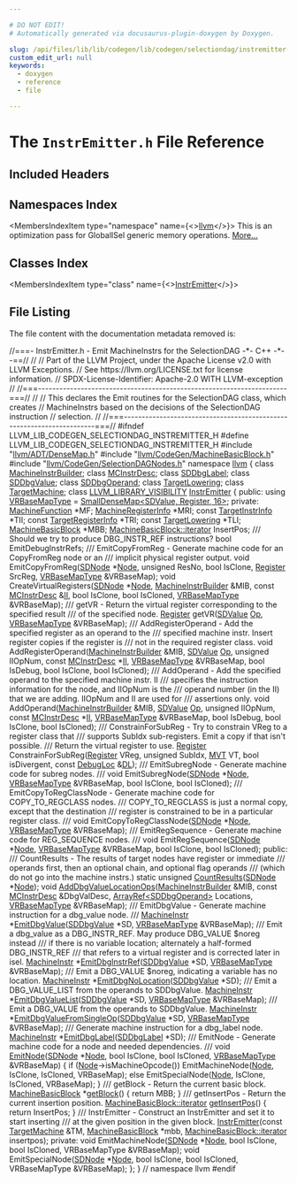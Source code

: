 ```yaml
---

# DO NOT EDIT!
# Automatically generated via docusaurus-plugin-doxygen by Doxygen.

slug: /api/files/lib/lib/codegen/lib/codegen/selectiondag/instremitter-h
custom_edit_url: null
keywords:
  - doxygen
  - reference
  - file

---
```





# The `InstrEmitter.h` File Reference

<DoxygenPage pluginConfig={pluginConfig}>



## Included Headers

<IncludesList>
<IncludesListItem
  filePath="llvm/ADT/DenseMap.h"
  permalink="/docs/api/files/include/include/llvm/include/llvm/adt/densemap-h"
  isLocal="true" />
<IncludesListItem
  filePath="llvm/CodeGen/MachineBasicBlock.h"
  permalink="/docs/api/files/include/include/llvm/include/llvm/codegen/machinebasicblock-h"
  isLocal="true" />
<IncludesListItem
  filePath="llvm/CodeGen/SelectionDAGNodes.h"
  permalink="/docs/api/files/include/include/llvm/include/llvm/codegen/selectiondagnodes-h"
  isLocal="true" />
</IncludesList>

## Namespaces Index

<MembersIndex>

<MembersIndexItem
  type="namespace"
  name={<><a href="/docs/api/namespaces/llvm">llvm</a></>}>
This is an optimization pass for GlobalISel generic memory operations. <a href="/docs/api/namespaces/llvm/#details">More...</a>
</MembersIndexItem>

</MembersIndex>

## Classes Index

<MembersIndex>

<MembersIndexItem
  type="class"
  name={<><a href="/docs/api/classes/llvm/instremitter">InstrEmitter</a></>}>
</MembersIndexItem>

</MembersIndex>


## File Listing

The file content with the documentation metadata removed is:

<ProgramListing>

<Link id="l00001" /><CodeLine lineNumber="1"><Highlight kind="comment">//===- InstrEmitter.h - Emit MachineInstrs for the SelectionDAG -&#42;- C++ -&#42;--==//</Highlight><Highlight kind="normal"></Highlight></CodeLine>
<Link id="l00002" /><CodeLine lineNumber="2"><Highlight kind="normal"></Highlight><Highlight kind="comment">//</Highlight><Highlight kind="normal"></Highlight></CodeLine>
<Link id="l00003" /><CodeLine lineNumber="3"><Highlight kind="normal"></Highlight><Highlight kind="comment">// Part of the LLVM Project, under the Apache License v2.0 with LLVM Exceptions.</Highlight><Highlight kind="normal"></Highlight></CodeLine>
<Link id="l00004" /><CodeLine lineNumber="4"><Highlight kind="normal"></Highlight><Highlight kind="comment">// See https://llvm.org/LICENSE.txt for license information.</Highlight><Highlight kind="normal"></Highlight></CodeLine>
<Link id="l00005" /><CodeLine lineNumber="5"><Highlight kind="normal"></Highlight><Highlight kind="comment">// SPDX-License-Identifier: Apache-2.0 WITH LLVM-exception</Highlight><Highlight kind="normal"></Highlight></CodeLine>
<Link id="l00006" /><CodeLine lineNumber="6"><Highlight kind="normal"></Highlight><Highlight kind="comment">//</Highlight><Highlight kind="normal"></Highlight></CodeLine>
<Link id="l00007" /><CodeLine lineNumber="7"><Highlight kind="normal"></Highlight><Highlight kind="comment">//===----------------------------------------------------------------------===//</Highlight><Highlight kind="normal"></Highlight></CodeLine>
<Link id="l00008" /><CodeLine lineNumber="8"><Highlight kind="normal"></Highlight><Highlight kind="comment">//</Highlight><Highlight kind="normal"></Highlight></CodeLine>
<Link id="l00009" /><CodeLine lineNumber="9"><Highlight kind="normal"></Highlight><Highlight kind="comment">// This declares the Emit routines for the SelectionDAG class, which creates</Highlight><Highlight kind="normal"></Highlight></CodeLine>
<Link id="l00010" /><CodeLine lineNumber="10"><Highlight kind="normal"></Highlight><Highlight kind="comment">// MachineInstrs based on the decisions of the SelectionDAG instruction</Highlight><Highlight kind="normal"></Highlight></CodeLine>
<Link id="l00011" /><CodeLine lineNumber="11"><Highlight kind="normal"></Highlight><Highlight kind="comment">// selection.</Highlight><Highlight kind="normal"></Highlight></CodeLine>
<Link id="l00012" /><CodeLine lineNumber="12"><Highlight kind="normal"></Highlight><Highlight kind="comment">//</Highlight><Highlight kind="normal"></Highlight></CodeLine>
<Link id="l00013" /><CodeLine lineNumber="13"><Highlight kind="normal"></Highlight><Highlight kind="comment">//===----------------------------------------------------------------------===//</Highlight><Highlight kind="normal"></Highlight></CodeLine>
<Link id="l00014" /><CodeLine lineNumber="14"><Highlight kind="normal"></Highlight></CodeLine>
<Link id="l00015" /><CodeLine lineNumber="15"><Highlight kind="normal"></Highlight><Highlight kind="preprocessor">#ifndef LLVM&#95;LIB&#95;CODEGEN&#95;SELECTIONDAG&#95;INSTREMITTER&#95;H</Highlight><Highlight kind="normal"></Highlight></CodeLine>
<Link id="l00016" /><CodeLine lineNumber="16"><Highlight kind="normal"></Highlight><Highlight kind="preprocessor">#define LLVM&#95;LIB&#95;CODEGEN&#95;SELECTIONDAG&#95;INSTREMITTER&#95;H</Highlight><Highlight kind="normal"></Highlight></CodeLine>
<Link id="l00017" /><CodeLine lineNumber="17"><Highlight kind="normal"></Highlight></CodeLine>
<Link id="l00018" /><CodeLine lineNumber="18"><Highlight kind="normal"></Highlight><Highlight kind="preprocessor">#include &quot;<a href="/docs/api/files/include/include/llvm/include/llvm/adt/densemap-h">llvm/ADT/DenseMap.h</a>&quot;</Highlight><Highlight kind="normal"></Highlight></CodeLine>
<Link id="l00019" /><CodeLine lineNumber="19"><Highlight kind="normal"></Highlight><Highlight kind="preprocessor">#include &quot;<a href="/docs/api/files/include/include/llvm/include/llvm/codegen/machinebasicblock-h">llvm/CodeGen/MachineBasicBlock.h</a>&quot;</Highlight><Highlight kind="normal"></Highlight></CodeLine>
<Link id="l00020" /><CodeLine lineNumber="20"><Highlight kind="normal"></Highlight><Highlight kind="preprocessor">#include &quot;<a href="/docs/api/files/include/include/llvm/include/llvm/codegen/selectiondagnodes-h">llvm/CodeGen/SelectionDAGNodes.h</a>&quot;</Highlight><Highlight kind="normal"></Highlight></CodeLine>
<Link id="l00021" /><CodeLine lineNumber="21"><Highlight kind="normal"></Highlight></CodeLine>
<Link id="l00022" /><CodeLine lineNumber="22"><Highlight kind="normal"></Highlight><Highlight kind="keyword">namespace </Highlight><Highlight kind="normal"><a href="/docs/api/namespaces/llvm">llvm</a> &#123;</Highlight></CodeLine>
<Link id="l00023" /><CodeLine lineNumber="23"><Highlight kind="normal"></Highlight></CodeLine>
<Link id="l00024" /><CodeLine lineNumber="24"><Highlight kind="normal"></Highlight><Highlight kind="keyword">class </Highlight><Highlight kind="normal"><a href="/docs/api/classes/llvm/machineinstrbuilder">MachineInstrBuilder</a>;</Highlight></CodeLine>
<Link id="l00025" /><CodeLine lineNumber="25"><Highlight kind="normal"></Highlight><Highlight kind="keyword">class </Highlight><Highlight kind="normal"><a href="/docs/api/classes/llvm/mcinstrdesc">MCInstrDesc</a>;</Highlight></CodeLine>
<Link id="l00026" /><CodeLine lineNumber="26"><Highlight kind="normal"></Highlight><Highlight kind="keyword">class </Highlight><Highlight kind="normal"><a href="/docs/api/classes/llvm/sddbglabel">SDDbgLabel</a>;</Highlight></CodeLine>
<Link id="l00027" /><CodeLine lineNumber="27"><Highlight kind="normal"></Highlight><Highlight kind="keyword">class </Highlight><Highlight kind="normal"><a href="/docs/api/classes/llvm/sddbgvalue">SDDbgValue</a>;</Highlight></CodeLine>
<Link id="l00028" /><CodeLine lineNumber="28"><Highlight kind="normal"></Highlight><Highlight kind="keyword">class </Highlight><Highlight kind="normal"><a href="/docs/api/classes/llvm/sddbgoperand">SDDbgOperand</a>;</Highlight></CodeLine>
<Link id="l00029" /><CodeLine lineNumber="29"><Highlight kind="normal"></Highlight><Highlight kind="keyword">class </Highlight><Highlight kind="normal"><a href="/docs/api/classes/llvm/targetlowering">TargetLowering</a>;</Highlight></CodeLine>
<Link id="l00030" /><CodeLine lineNumber="30"><Highlight kind="normal"></Highlight><Highlight kind="keyword">class </Highlight><Highlight kind="normal"><a href="/docs/api/classes/llvm/targetmachine">TargetMachine</a>;</Highlight></CodeLine>
<Link id="l00031" /><CodeLine lineNumber="31"><Highlight kind="normal"></Highlight></CodeLine>
<Link id="l00032" /><CodeLine lineNumber="32" lineLink="/docs/api/classes/llvm/instremitter"><Highlight kind="normal"></Highlight><Highlight kind="keyword">class </Highlight><Highlight kind="normal"><a href="/docs/api/files/include/include/llvm/include/llvm/support/compiler-h/#a662e21bcce5c9c71b6cc511fa04f900f">LLVM&#95;LIBRARY&#95;VISIBILITY</a> <a href="/docs/api/classes/llvm/instremitter/#add888de4c361e3791a2aba0cb578aa53">InstrEmitter</a> &#123;</Highlight></CodeLine>
<Link id="l00033" /><CodeLine lineNumber="33"><Highlight kind="normal"></Highlight><Highlight kind="keyword">public</Highlight><Highlight kind="normal">:</Highlight></CodeLine>
<Link id="l00034" /><CodeLine lineNumber="34" lineLink="/docs/api/classes/llvm/instremitter/#a1c0d5a36d3c86bc8252351ddea11efc2"><Highlight kind="normal">  </Highlight><Highlight kind="keyword">using </Highlight><Highlight kind="normal"><a href="/docs/api/classes/llvm/instremitter/#a1c0d5a36d3c86bc8252351ddea11efc2">VRBaseMapType</a> = <a href="/docs/api/classes/llvm/smalldensemap">SmallDenseMap&lt;SDValue, Register, 16&gt;</a>;</Highlight></CodeLine>
<Link id="l00035" /><CodeLine lineNumber="35"><Highlight kind="normal"></Highlight></CodeLine>
<Link id="l00036" /><CodeLine lineNumber="36"><Highlight kind="normal"></Highlight><Highlight kind="keyword">private</Highlight><Highlight kind="normal">:</Highlight></CodeLine>
<Link id="l00037" /><CodeLine lineNumber="37"><Highlight kind="normal">  <a href="/docs/api/classes/llvm/machinefunction">MachineFunction</a> &#42;MF;</Highlight></CodeLine>
<Link id="l00038" /><CodeLine lineNumber="38"><Highlight kind="normal">  <a href="/docs/api/classes/llvm/machineregisterinfo">MachineRegisterInfo</a> &#42;MRI;</Highlight></CodeLine>
<Link id="l00039" /><CodeLine lineNumber="39"><Highlight kind="normal">  </Highlight><Highlight kind="keyword">const</Highlight><Highlight kind="normal"> <a href="/docs/api/classes/llvm/targetinstrinfo">TargetInstrInfo</a> &#42;TII;</Highlight></CodeLine>
<Link id="l00040" /><CodeLine lineNumber="40"><Highlight kind="normal">  </Highlight><Highlight kind="keyword">const</Highlight><Highlight kind="normal"> <a href="/docs/api/classes/llvm/targetregisterinfo">TargetRegisterInfo</a> &#42;TRI;</Highlight></CodeLine>
<Link id="l00041" /><CodeLine lineNumber="41"><Highlight kind="normal">  </Highlight><Highlight kind="keyword">const</Highlight><Highlight kind="normal"> <a href="/docs/api/classes/llvm/targetlowering">TargetLowering</a> &#42;TLI;</Highlight></CodeLine>
<Link id="l00042" /><CodeLine lineNumber="42"><Highlight kind="normal"></Highlight></CodeLine>
<Link id="l00043" /><CodeLine lineNumber="43"><Highlight kind="normal">  <a href="/docs/api/classes/llvm/machinebasicblock">MachineBasicBlock</a> &#42;MBB;</Highlight></CodeLine>
<Link id="l00044" /><CodeLine lineNumber="44"><Highlight kind="normal">  <a href="/docs/api/classes/llvm/machinebasicblock/#ae34c996b58df9b9ce6695a0c8b70c533">MachineBasicBlock::iterator</a> InsertPos;</Highlight></CodeLine>
<Link id="l00045" /><CodeLine lineNumber="45"><Highlight kind="normal"></Highlight><Highlight kind="comment"></Highlight></CodeLine>
<Link id="l00046" /><CodeLine lineNumber="46"><Highlight kind="comment">  /// Should we try to produce DBG&#95;INSTR&#95;REF instructions?</Highlight><Highlight kind="normal"></Highlight></CodeLine>
<Link id="l00047" /><CodeLine lineNumber="47"><Highlight kind="normal">  </Highlight><Highlight kind="keywordtype">bool</Highlight><Highlight kind="normal"> EmitDebugInstrRefs;</Highlight></CodeLine>
<Link id="l00048" /><CodeLine lineNumber="48"><Highlight kind="normal"></Highlight><Highlight kind="comment"></Highlight></CodeLine>
<Link id="l00049" /><CodeLine lineNumber="49"><Highlight kind="comment">  /// EmitCopyFromReg - Generate machine code for an CopyFromReg node or an</Highlight></CodeLine>
<Link id="l00050" /><CodeLine lineNumber="50"><Highlight kind="comment">  /// implicit physical register output.</Highlight><Highlight kind="normal"></Highlight></CodeLine>
<Link id="l00051" /><CodeLine lineNumber="51"><Highlight kind="normal">  </Highlight><Highlight kind="keywordtype">void</Highlight><Highlight kind="normal"> EmitCopyFromReg(<a href="/docs/api/classes/llvm/sdnode">SDNode</a> &#42;<a href="/docs/api/classes/node">Node</a>, </Highlight><Highlight kind="keywordtype">unsigned</Highlight><Highlight kind="normal"> ResNo, </Highlight><Highlight kind="keywordtype">bool</Highlight><Highlight kind="normal"> IsClone,</Highlight></CodeLine>
<Link id="l00052" /><CodeLine lineNumber="52"><Highlight kind="normal">                       <a href="/docs/api/classes/llvm/register">Register</a> SrcReg, <a href="/docs/api/classes/llvm/instremitter/#a1c0d5a36d3c86bc8252351ddea11efc2">VRBaseMapType</a> &amp;VRBaseMap);</Highlight></CodeLine>
<Link id="l00053" /><CodeLine lineNumber="53"><Highlight kind="normal"></Highlight></CodeLine>
<Link id="l00054" /><CodeLine lineNumber="54"><Highlight kind="normal">  </Highlight><Highlight kind="keywordtype">void</Highlight><Highlight kind="normal"> CreateVirtualRegisters(<a href="/docs/api/classes/llvm/sdnode">SDNode</a> &#42;<a href="/docs/api/classes/node">Node</a>,</Highlight></CodeLine>
<Link id="l00055" /><CodeLine lineNumber="55"><Highlight kind="normal">                              <a href="/docs/api/classes/llvm/machineinstrbuilder">MachineInstrBuilder</a> &amp;MIB,</Highlight></CodeLine>
<Link id="l00056" /><CodeLine lineNumber="56"><Highlight kind="normal">                              </Highlight><Highlight kind="keyword">const</Highlight><Highlight kind="normal"> <a href="/docs/api/classes/llvm/mcinstrdesc">MCInstrDesc</a> &amp;<a href="/docs/api/files/lib/lib/target/lib/target/nvptx/nvvmintrrange-cpp/#ac5804672fc0850438d63caec770647f8">II</a>,</Highlight></CodeLine>
<Link id="l00057" /><CodeLine lineNumber="57"><Highlight kind="normal">                              </Highlight><Highlight kind="keywordtype">bool</Highlight><Highlight kind="normal"> IsClone, </Highlight><Highlight kind="keywordtype">bool</Highlight><Highlight kind="normal"> IsCloned,</Highlight></CodeLine>
<Link id="l00058" /><CodeLine lineNumber="58"><Highlight kind="normal">                              <a href="/docs/api/classes/llvm/instremitter/#a1c0d5a36d3c86bc8252351ddea11efc2">VRBaseMapType</a> &amp;VRBaseMap);</Highlight></CodeLine>
<Link id="l00059" /><CodeLine lineNumber="59"><Highlight kind="normal"></Highlight><Highlight kind="comment"></Highlight></CodeLine>
<Link id="l00060" /><CodeLine lineNumber="60"><Highlight kind="comment">  /// getVR - Return the virtual register corresponding to the specified result</Highlight></CodeLine>
<Link id="l00061" /><CodeLine lineNumber="61"><Highlight kind="comment">  /// of the specified node.</Highlight><Highlight kind="normal"></Highlight></CodeLine>
<Link id="l00062" /><CodeLine lineNumber="62"><Highlight kind="normal">  <a href="/docs/api/classes/llvm/register">Register</a> getVR(<a href="/docs/api/classes/llvm/sdvalue">SDValue</a> <a href="/docs/api/namespaces/llvm/#ab471937b9a227e70c7fe8bd9604014d6">Op</a>, <a href="/docs/api/classes/llvm/instremitter/#a1c0d5a36d3c86bc8252351ddea11efc2">VRBaseMapType</a> &amp;VRBaseMap);</Highlight></CodeLine>
<Link id="l00063" /><CodeLine lineNumber="63"><Highlight kind="normal"></Highlight><Highlight kind="comment"></Highlight></CodeLine>
<Link id="l00064" /><CodeLine lineNumber="64"><Highlight kind="comment">  /// AddRegisterOperand - Add the specified register as an operand to the</Highlight></CodeLine>
<Link id="l00065" /><CodeLine lineNumber="65"><Highlight kind="comment">  /// specified machine instr. Insert register copies if the register is</Highlight></CodeLine>
<Link id="l00066" /><CodeLine lineNumber="66"><Highlight kind="comment">  /// not in the required register class.</Highlight><Highlight kind="normal"></Highlight></CodeLine>
<Link id="l00067" /><CodeLine lineNumber="67"><Highlight kind="normal">  </Highlight><Highlight kind="keywordtype">void</Highlight><Highlight kind="normal"> AddRegisterOperand(<a href="/docs/api/classes/llvm/machineinstrbuilder">MachineInstrBuilder</a> &amp;MIB,</Highlight></CodeLine>
<Link id="l00068" /><CodeLine lineNumber="68"><Highlight kind="normal">                          <a href="/docs/api/classes/llvm/sdvalue">SDValue</a> <a href="/docs/api/namespaces/llvm/#ab471937b9a227e70c7fe8bd9604014d6">Op</a>,</Highlight></CodeLine>
<Link id="l00069" /><CodeLine lineNumber="69"><Highlight kind="normal">                          </Highlight><Highlight kind="keywordtype">unsigned</Highlight><Highlight kind="normal"> IIOpNum,</Highlight></CodeLine>
<Link id="l00070" /><CodeLine lineNumber="70"><Highlight kind="normal">                          </Highlight><Highlight kind="keyword">const</Highlight><Highlight kind="normal"> <a href="/docs/api/classes/llvm/mcinstrdesc">MCInstrDesc</a> &#42;<a href="/docs/api/files/lib/lib/target/lib/target/nvptx/nvvmintrrange-cpp/#ac5804672fc0850438d63caec770647f8">II</a>,</Highlight></CodeLine>
<Link id="l00071" /><CodeLine lineNumber="71"><Highlight kind="normal">                          <a href="/docs/api/classes/llvm/instremitter/#a1c0d5a36d3c86bc8252351ddea11efc2">VRBaseMapType</a> &amp;VRBaseMap,</Highlight></CodeLine>
<Link id="l00072" /><CodeLine lineNumber="72"><Highlight kind="normal">                          </Highlight><Highlight kind="keywordtype">bool</Highlight><Highlight kind="normal"> IsDebug, </Highlight><Highlight kind="keywordtype">bool</Highlight><Highlight kind="normal"> IsClone, </Highlight><Highlight kind="keywordtype">bool</Highlight><Highlight kind="normal"> IsCloned);</Highlight></CodeLine>
<Link id="l00073" /><CodeLine lineNumber="73"><Highlight kind="normal"></Highlight><Highlight kind="comment"></Highlight></CodeLine>
<Link id="l00074" /><CodeLine lineNumber="74"><Highlight kind="comment">  /// AddOperand - Add the specified operand to the specified machine instr.  II</Highlight></CodeLine>
<Link id="l00075" /><CodeLine lineNumber="75"><Highlight kind="comment">  /// specifies the instruction information for the node, and IIOpNum is the</Highlight></CodeLine>
<Link id="l00076" /><CodeLine lineNumber="76"><Highlight kind="comment">  /// operand number (in the II) that we are adding. IIOpNum and II are used for</Highlight></CodeLine>
<Link id="l00077" /><CodeLine lineNumber="77"><Highlight kind="comment">  /// assertions only.</Highlight><Highlight kind="normal"></Highlight></CodeLine>
<Link id="l00078" /><CodeLine lineNumber="78"><Highlight kind="normal">  </Highlight><Highlight kind="keywordtype">void</Highlight><Highlight kind="normal"> AddOperand(<a href="/docs/api/classes/llvm/machineinstrbuilder">MachineInstrBuilder</a> &amp;MIB,</Highlight></CodeLine>
<Link id="l00079" /><CodeLine lineNumber="79"><Highlight kind="normal">                  <a href="/docs/api/classes/llvm/sdvalue">SDValue</a> <a href="/docs/api/namespaces/llvm/#ab471937b9a227e70c7fe8bd9604014d6">Op</a>,</Highlight></CodeLine>
<Link id="l00080" /><CodeLine lineNumber="80"><Highlight kind="normal">                  </Highlight><Highlight kind="keywordtype">unsigned</Highlight><Highlight kind="normal"> IIOpNum,</Highlight></CodeLine>
<Link id="l00081" /><CodeLine lineNumber="81"><Highlight kind="normal">                  </Highlight><Highlight kind="keyword">const</Highlight><Highlight kind="normal"> <a href="/docs/api/classes/llvm/mcinstrdesc">MCInstrDesc</a> &#42;<a href="/docs/api/files/lib/lib/target/lib/target/nvptx/nvvmintrrange-cpp/#ac5804672fc0850438d63caec770647f8">II</a>,</Highlight></CodeLine>
<Link id="l00082" /><CodeLine lineNumber="82"><Highlight kind="normal">                  <a href="/docs/api/classes/llvm/instremitter/#a1c0d5a36d3c86bc8252351ddea11efc2">VRBaseMapType</a> &amp;VRBaseMap,</Highlight></CodeLine>
<Link id="l00083" /><CodeLine lineNumber="83"><Highlight kind="normal">                  </Highlight><Highlight kind="keywordtype">bool</Highlight><Highlight kind="normal"> IsDebug, </Highlight><Highlight kind="keywordtype">bool</Highlight><Highlight kind="normal"> IsClone, </Highlight><Highlight kind="keywordtype">bool</Highlight><Highlight kind="normal"> IsCloned);</Highlight></CodeLine>
<Link id="l00084" /><CodeLine lineNumber="84"><Highlight kind="normal"></Highlight><Highlight kind="comment"></Highlight></CodeLine>
<Link id="l00085" /><CodeLine lineNumber="85"><Highlight kind="comment">  /// ConstrainForSubReg - Try to constrain VReg to a register class that</Highlight></CodeLine>
<Link id="l00086" /><CodeLine lineNumber="86"><Highlight kind="comment">  /// supports SubIdx sub-registers.  Emit a copy if that isn&#39;t possible.</Highlight></CodeLine>
<Link id="l00087" /><CodeLine lineNumber="87"><Highlight kind="comment">  /// Return the virtual register to use.</Highlight><Highlight kind="normal"></Highlight></CodeLine>
<Link id="l00088" /><CodeLine lineNumber="88"><Highlight kind="normal">  <a href="/docs/api/classes/llvm/register">Register</a> ConstrainForSubReg(<a href="/docs/api/classes/llvm/register">Register</a> VReg, </Highlight><Highlight kind="keywordtype">unsigned</Highlight><Highlight kind="normal"> SubIdx, <a href="/docs/api/classes/llvm/mvt">MVT</a> VT,</Highlight></CodeLine>
<Link id="l00089" /><CodeLine lineNumber="89"><Highlight kind="normal">                              </Highlight><Highlight kind="keywordtype">bool</Highlight><Highlight kind="normal"> isDivergent, </Highlight><Highlight kind="keyword">const</Highlight><Highlight kind="normal"> <a href="/docs/api/classes/llvm/debugloc">DebugLoc</a> &amp;<a href="/docs/api/files/lib/lib/target/lib/target/arm/armslshardening-cpp/#ad467c4ab9119043f9b7750ab986be61a">DL</a>);</Highlight></CodeLine>
<Link id="l00090" /><CodeLine lineNumber="90"><Highlight kind="normal"></Highlight><Highlight kind="comment"></Highlight></CodeLine>
<Link id="l00091" /><CodeLine lineNumber="91"><Highlight kind="comment">  /// EmitSubregNode - Generate machine code for subreg nodes.</Highlight></CodeLine>
<Link id="l00092" /><CodeLine lineNumber="92"><Highlight kind="comment">  ///</Highlight><Highlight kind="normal"></Highlight></CodeLine>
<Link id="l00093" /><CodeLine lineNumber="93"><Highlight kind="normal">  </Highlight><Highlight kind="keywordtype">void</Highlight><Highlight kind="normal"> EmitSubregNode(<a href="/docs/api/classes/llvm/sdnode">SDNode</a> &#42;<a href="/docs/api/classes/node">Node</a>, <a href="/docs/api/classes/llvm/instremitter/#a1c0d5a36d3c86bc8252351ddea11efc2">VRBaseMapType</a> &amp;VRBaseMap, </Highlight><Highlight kind="keywordtype">bool</Highlight><Highlight kind="normal"> IsClone,</Highlight></CodeLine>
<Link id="l00094" /><CodeLine lineNumber="94"><Highlight kind="normal">                      </Highlight><Highlight kind="keywordtype">bool</Highlight><Highlight kind="normal"> IsCloned);</Highlight></CodeLine>
<Link id="l00095" /><CodeLine lineNumber="95"><Highlight kind="normal"></Highlight><Highlight kind="comment"></Highlight></CodeLine>
<Link id="l00096" /><CodeLine lineNumber="96"><Highlight kind="comment">  /// EmitCopyToRegClassNode - Generate machine code for COPY&#95;TO&#95;REGCLASS nodes.</Highlight></CodeLine>
<Link id="l00097" /><CodeLine lineNumber="97"><Highlight kind="comment">  /// COPY&#95;TO&#95;REGCLASS is just a normal copy, except that the destination</Highlight></CodeLine>
<Link id="l00098" /><CodeLine lineNumber="98"><Highlight kind="comment">  /// register is constrained to be in a particular register class.</Highlight></CodeLine>
<Link id="l00099" /><CodeLine lineNumber="99"><Highlight kind="comment">  ///</Highlight><Highlight kind="normal"></Highlight></CodeLine>
<Link id="l00100" /><CodeLine lineNumber="100"><Highlight kind="normal">  </Highlight><Highlight kind="keywordtype">void</Highlight><Highlight kind="normal"> EmitCopyToRegClassNode(<a href="/docs/api/classes/llvm/sdnode">SDNode</a> &#42;<a href="/docs/api/classes/node">Node</a>, <a href="/docs/api/classes/llvm/instremitter/#a1c0d5a36d3c86bc8252351ddea11efc2">VRBaseMapType</a> &amp;VRBaseMap);</Highlight></CodeLine>
<Link id="l00101" /><CodeLine lineNumber="101"><Highlight kind="normal"></Highlight><Highlight kind="comment"></Highlight></CodeLine>
<Link id="l00102" /><CodeLine lineNumber="102"><Highlight kind="comment">  /// EmitRegSequence - Generate machine code for REG&#95;SEQUENCE nodes.</Highlight></CodeLine>
<Link id="l00103" /><CodeLine lineNumber="103"><Highlight kind="comment">  ///</Highlight><Highlight kind="normal"></Highlight></CodeLine>
<Link id="l00104" /><CodeLine lineNumber="104"><Highlight kind="normal">  </Highlight><Highlight kind="keywordtype">void</Highlight><Highlight kind="normal"> EmitRegSequence(<a href="/docs/api/classes/llvm/sdnode">SDNode</a> &#42;<a href="/docs/api/classes/node">Node</a>, <a href="/docs/api/classes/llvm/instremitter/#a1c0d5a36d3c86bc8252351ddea11efc2">VRBaseMapType</a> &amp;VRBaseMap, </Highlight><Highlight kind="keywordtype">bool</Highlight><Highlight kind="normal"> IsClone,</Highlight></CodeLine>
<Link id="l00105" /><CodeLine lineNumber="105"><Highlight kind="normal">                       </Highlight><Highlight kind="keywordtype">bool</Highlight><Highlight kind="normal"> IsCloned);</Highlight></CodeLine>
<Link id="l00106" /><CodeLine lineNumber="106"><Highlight kind="normal"></Highlight></CodeLine>
<Link id="l00107" /><CodeLine lineNumber="107"><Highlight kind="normal"></Highlight><Highlight kind="keyword">public</Highlight><Highlight kind="normal">:</Highlight><Highlight kind="comment"></Highlight></CodeLine>
<Link id="l00108" /><CodeLine lineNumber="108"><Highlight kind="comment">  /// CountResults - The results of target nodes have register or immediate</Highlight></CodeLine>
<Link id="l00109" /><CodeLine lineNumber="109"><Highlight kind="comment">  /// operands first, then an optional chain, and optional flag operands</Highlight></CodeLine>
<Link id="l00110" /><CodeLine lineNumber="110"><Highlight kind="comment">  /// (which do not go into the machine instrs.)</Highlight><Highlight kind="normal"></Highlight></CodeLine>
<Link id="l00111" /><CodeLine lineNumber="111"><Highlight kind="normal">  </Highlight><Highlight kind="keyword">static</Highlight><Highlight kind="normal"> </Highlight><Highlight kind="keywordtype">unsigned</Highlight><Highlight kind="normal"> <a href="/docs/api/classes/llvm/instremitter/#a6a91d391f3b91e549c1514468966f4e6">CountResults</a>(<a href="/docs/api/classes/llvm/sdnode">SDNode</a> &#42;<a href="/docs/api/classes/node">Node</a>);</Highlight></CodeLine>
<Link id="l00112" /><CodeLine lineNumber="112"><Highlight kind="normal"></Highlight></CodeLine>
<Link id="l00113" /><CodeLine lineNumber="113"><Highlight kind="normal">  </Highlight><Highlight kind="keywordtype">void</Highlight><Highlight kind="normal"> <a href="/docs/api/classes/llvm/instremitter/#ade27a165903cbaaf156adfd59a7c684b">AddDbgValueLocationOps</a>(<a href="/docs/api/classes/llvm/machineinstrbuilder">MachineInstrBuilder</a> &amp;MIB,</Highlight></CodeLine>
<Link id="l00114" /><CodeLine lineNumber="114"><Highlight kind="normal">                              </Highlight><Highlight kind="keyword">const</Highlight><Highlight kind="normal"> <a href="/docs/api/classes/llvm/mcinstrdesc">MCInstrDesc</a> &amp;DbgValDesc,</Highlight></CodeLine>
<Link id="l00115" /><CodeLine lineNumber="115"><Highlight kind="normal">                              <a href="/docs/api/classes/llvm/arrayref">ArrayRef&lt;SDDbgOperand&gt;</a> Locations,</Highlight></CodeLine>
<Link id="l00116" /><CodeLine lineNumber="116"><Highlight kind="normal">                              <a href="/docs/api/classes/llvm/instremitter/#a1c0d5a36d3c86bc8252351ddea11efc2">VRBaseMapType</a> &amp;VRBaseMap);</Highlight></CodeLine>
<Link id="l00117" /><CodeLine lineNumber="117"><Highlight kind="normal"></Highlight><Highlight kind="comment"></Highlight></CodeLine>
<Link id="l00118" /><CodeLine lineNumber="118"><Highlight kind="comment">  /// EmitDbgValue - Generate machine instruction for a dbg&#95;value node.</Highlight></CodeLine>
<Link id="l00119" /><CodeLine lineNumber="119"><Highlight kind="comment">  ///</Highlight><Highlight kind="normal"></Highlight></CodeLine>
<Link id="l00120" /><CodeLine lineNumber="120"><Highlight kind="normal">  <a href="/docs/api/classes/llvm/machineinstr">MachineInstr</a> &#42;<a href="/docs/api/classes/llvm/instremitter/#a10bb6b0cc9a25c709e0009358b859d69">EmitDbgValue</a>(<a href="/docs/api/classes/llvm/sddbgvalue">SDDbgValue</a> &#42;SD, <a href="/docs/api/classes/llvm/instremitter/#a1c0d5a36d3c86bc8252351ddea11efc2">VRBaseMapType</a> &amp;VRBaseMap);</Highlight></CodeLine>
<Link id="l00121" /><CodeLine lineNumber="121"><Highlight kind="normal"></Highlight><Highlight kind="comment"></Highlight></CodeLine>
<Link id="l00122" /><CodeLine lineNumber="122"><Highlight kind="comment">  /// Emit a dbg&#95;value as a DBG&#95;INSTR&#95;REF. May produce DBG&#95;VALUE $noreg instead</Highlight></CodeLine>
<Link id="l00123" /><CodeLine lineNumber="123"><Highlight kind="comment">  /// if there is no variable location; alternately a half-formed DBG&#95;INSTR&#95;REF</Highlight></CodeLine>
<Link id="l00124" /><CodeLine lineNumber="124"><Highlight kind="comment">  /// that refers to a virtual register and is corrected later in isel.</Highlight><Highlight kind="normal"></Highlight></CodeLine>
<Link id="l00125" /><CodeLine lineNumber="125"><Highlight kind="normal">  <a href="/docs/api/classes/llvm/machineinstr">MachineInstr</a> &#42;<a href="/docs/api/classes/llvm/instremitter/#a1157b5306838143f5553c67c1c8489c5">EmitDbgInstrRef</a>(<a href="/docs/api/classes/llvm/sddbgvalue">SDDbgValue</a> &#42;SD, <a href="/docs/api/classes/llvm/instremitter/#a1c0d5a36d3c86bc8252351ddea11efc2">VRBaseMapType</a> &amp;VRBaseMap);</Highlight></CodeLine>
<Link id="l00126" /><CodeLine lineNumber="126"><Highlight kind="normal"></Highlight><Highlight kind="comment"></Highlight></CodeLine>
<Link id="l00127" /><CodeLine lineNumber="127"><Highlight kind="comment">  /// Emit a DBG&#95;VALUE $noreg, indicating a variable has no location.</Highlight><Highlight kind="normal"></Highlight></CodeLine>
<Link id="l00128" /><CodeLine lineNumber="128"><Highlight kind="normal">  <a href="/docs/api/classes/llvm/machineinstr">MachineInstr</a> &#42;<a href="/docs/api/classes/llvm/instremitter/#a63e197923d820bd6b000a5344adc92ea">EmitDbgNoLocation</a>(<a href="/docs/api/classes/llvm/sddbgvalue">SDDbgValue</a> &#42;SD);</Highlight></CodeLine>
<Link id="l00129" /><CodeLine lineNumber="129"><Highlight kind="normal"></Highlight><Highlight kind="comment"></Highlight></CodeLine>
<Link id="l00130" /><CodeLine lineNumber="130"><Highlight kind="comment">  /// Emit a DBG&#95;VALUE&#95;LIST from the operands to SDDbgValue.</Highlight><Highlight kind="normal"></Highlight></CodeLine>
<Link id="l00131" /><CodeLine lineNumber="131"><Highlight kind="normal">  <a href="/docs/api/classes/llvm/machineinstr">MachineInstr</a> &#42;<a href="/docs/api/classes/llvm/instremitter/#a71936ccaaca62faa835ddf1887cb2626">EmitDbgValueList</a>(<a href="/docs/api/classes/llvm/sddbgvalue">SDDbgValue</a> &#42;SD, <a href="/docs/api/classes/llvm/instremitter/#a1c0d5a36d3c86bc8252351ddea11efc2">VRBaseMapType</a> &amp;VRBaseMap);</Highlight></CodeLine>
<Link id="l00132" /><CodeLine lineNumber="132"><Highlight kind="normal"></Highlight><Highlight kind="comment"></Highlight></CodeLine>
<Link id="l00133" /><CodeLine lineNumber="133"><Highlight kind="comment">  /// Emit a DBG&#95;VALUE from the operands to SDDbgValue.</Highlight><Highlight kind="normal"></Highlight></CodeLine>
<Link id="l00134" /><CodeLine lineNumber="134"><Highlight kind="normal">  <a href="/docs/api/classes/llvm/machineinstr">MachineInstr</a> &#42;<a href="/docs/api/classes/llvm/instremitter/#ae0fecac8378f609fa3740fe1fd51465e">EmitDbgValueFromSingleOp</a>(<a href="/docs/api/classes/llvm/sddbgvalue">SDDbgValue</a> &#42;SD,</Highlight></CodeLine>
<Link id="l00135" /><CodeLine lineNumber="135"><Highlight kind="normal">                                         <a href="/docs/api/classes/llvm/instremitter/#a1c0d5a36d3c86bc8252351ddea11efc2">VRBaseMapType</a> &amp;VRBaseMap);</Highlight></CodeLine>
<Link id="l00136" /><CodeLine lineNumber="136"><Highlight kind="normal"></Highlight><Highlight kind="comment"></Highlight></CodeLine>
<Link id="l00137" /><CodeLine lineNumber="137"><Highlight kind="comment">  /// Generate machine instruction for a dbg&#95;label node.</Highlight><Highlight kind="normal"></Highlight></CodeLine>
<Link id="l00138" /><CodeLine lineNumber="138"><Highlight kind="normal">  <a href="/docs/api/classes/llvm/machineinstr">MachineInstr</a> &#42;<a href="/docs/api/classes/llvm/instremitter/#a3ec97d2a9d814aa73cc7ede2fd0d617f">EmitDbgLabel</a>(<a href="/docs/api/classes/llvm/sddbglabel">SDDbgLabel</a> &#42;SD);</Highlight></CodeLine>
<Link id="l00139" /><CodeLine lineNumber="139"><Highlight kind="normal"></Highlight><Highlight kind="comment"></Highlight></CodeLine>
<Link id="l00140" /><CodeLine lineNumber="140"><Highlight kind="comment">  /// EmitNode - Generate machine code for a node and needed dependencies.</Highlight></CodeLine>
<Link id="l00141" /><CodeLine lineNumber="141"><Highlight kind="comment">  ///</Highlight><Highlight kind="normal"></Highlight></CodeLine>
<Link id="l00142" /><CodeLine lineNumber="142" lineLink="/docs/api/classes/llvm/instremitter/#a461913029999dc961dbc0aff26365413"><Highlight kind="normal">  </Highlight><Highlight kind="keywordtype">void</Highlight><Highlight kind="normal"> <a href="/docs/api/classes/llvm/instremitter/#a461913029999dc961dbc0aff26365413">EmitNode</a>(<a href="/docs/api/classes/llvm/sdnode">SDNode</a> &#42;<a href="/docs/api/classes/node">Node</a>, </Highlight><Highlight kind="keywordtype">bool</Highlight><Highlight kind="normal"> IsClone, </Highlight><Highlight kind="keywordtype">bool</Highlight><Highlight kind="normal"> IsCloned,</Highlight></CodeLine>
<Link id="l00143" /><CodeLine lineNumber="143"><Highlight kind="normal">                <a href="/docs/api/classes/llvm/instremitter/#a1c0d5a36d3c86bc8252351ddea11efc2">VRBaseMapType</a> &amp;VRBaseMap) &#123;</Highlight></CodeLine>
<Link id="l00144" /><CodeLine lineNumber="144"><Highlight kind="normal">    </Highlight><Highlight kind="keywordflow">if</Highlight><Highlight kind="normal"> (<a href="/docs/api/classes/node">Node</a>-&gt;isMachineOpcode())</Highlight></CodeLine>
<Link id="l00145" /><CodeLine lineNumber="145"><Highlight kind="normal">      EmitMachineNode(<a href="/docs/api/classes/node">Node</a>, IsClone, IsCloned, VRBaseMap);</Highlight></CodeLine>
<Link id="l00146" /><CodeLine lineNumber="146"><Highlight kind="normal">    </Highlight><Highlight kind="keywordflow">else</Highlight><Highlight kind="normal"></Highlight></CodeLine>
<Link id="l00147" /><CodeLine lineNumber="147"><Highlight kind="normal">      EmitSpecialNode(<a href="/docs/api/classes/node">Node</a>, IsClone, IsCloned, VRBaseMap);</Highlight></CodeLine>
<Link id="l00148" /><CodeLine lineNumber="148"><Highlight kind="normal">  &#125;</Highlight></CodeLine>
<Link id="l00149" /><CodeLine lineNumber="149"><Highlight kind="normal"></Highlight><Highlight kind="comment"></Highlight></CodeLine>
<Link id="l00150" /><CodeLine lineNumber="150"><Highlight kind="comment">  /// getBlock - Return the current basic block.</Highlight><Highlight kind="normal"></Highlight></CodeLine>
<Link id="l00151" /><CodeLine lineNumber="151" lineLink="/docs/api/classes/llvm/instremitter/#a0fb3d3bae06ab41b4da7ebbcd2dfc2ee"><Highlight kind="normal">  <a href="/docs/api/classes/llvm/machinebasicblock">MachineBasicBlock</a> &#42;<a href="/docs/api/classes/llvm/instremitter/#a0fb3d3bae06ab41b4da7ebbcd2dfc2ee">getBlock</a>() &#123; </Highlight><Highlight kind="keywordflow">return</Highlight><Highlight kind="normal"> MBB; &#125;</Highlight></CodeLine>
<Link id="l00152" /><CodeLine lineNumber="152"><Highlight kind="normal"></Highlight><Highlight kind="comment"></Highlight></CodeLine>
<Link id="l00153" /><CodeLine lineNumber="153"><Highlight kind="comment">  /// getInsertPos - Return the current insertion position.</Highlight><Highlight kind="normal"></Highlight></CodeLine>
<Link id="l00154" /><CodeLine lineNumber="154" lineLink="/docs/api/classes/llvm/instremitter/#ae6445e994c1787842504c3f6cab2a8e1"><Highlight kind="normal">  <a href="/docs/api/classes/llvm/machinebasicblock/#ae34c996b58df9b9ce6695a0c8b70c533">MachineBasicBlock::iterator</a> <a href="/docs/api/classes/llvm/instremitter/#ae6445e994c1787842504c3f6cab2a8e1">getInsertPos</a>() &#123; </Highlight><Highlight kind="keywordflow">return</Highlight><Highlight kind="normal"> InsertPos; &#125;</Highlight></CodeLine>
<Link id="l00155" /><CodeLine lineNumber="155"><Highlight kind="normal"></Highlight><Highlight kind="comment"></Highlight></CodeLine>
<Link id="l00156" /><CodeLine lineNumber="156"><Highlight kind="comment">  /// InstrEmitter - Construct an InstrEmitter and set it to start inserting</Highlight></CodeLine>
<Link id="l00157" /><CodeLine lineNumber="157"><Highlight kind="comment">  /// at the given position in the given block.</Highlight><Highlight kind="normal"></Highlight></CodeLine>
<Link id="l00158" /><CodeLine lineNumber="158"><Highlight kind="normal">  <a href="/docs/api/classes/llvm/instremitter">InstrEmitter</a>(</Highlight><Highlight kind="keyword">const</Highlight><Highlight kind="normal"> <a href="/docs/api/classes/llvm/targetmachine">TargetMachine</a> &amp;TM, <a href="/docs/api/classes/llvm/machinebasicblock">MachineBasicBlock</a> &#42;mbb,</Highlight></CodeLine>
<Link id="l00159" /><CodeLine lineNumber="159"><Highlight kind="normal">               <a href="/docs/api/classes/llvm/machinebasicblock/#ae34c996b58df9b9ce6695a0c8b70c533">MachineBasicBlock::iterator</a> insertpos);</Highlight></CodeLine>
<Link id="l00160" /><CodeLine lineNumber="160"><Highlight kind="normal"></Highlight></CodeLine>
<Link id="l00161" /><CodeLine lineNumber="161"><Highlight kind="normal"></Highlight><Highlight kind="keyword">private</Highlight><Highlight kind="normal">:</Highlight></CodeLine>
<Link id="l00162" /><CodeLine lineNumber="162"><Highlight kind="normal">  </Highlight><Highlight kind="keywordtype">void</Highlight><Highlight kind="normal"> EmitMachineNode(<a href="/docs/api/classes/llvm/sdnode">SDNode</a> &#42;<a href="/docs/api/classes/node">Node</a>, </Highlight><Highlight kind="keywordtype">bool</Highlight><Highlight kind="normal"> IsClone, </Highlight><Highlight kind="keywordtype">bool</Highlight><Highlight kind="normal"> IsCloned,</Highlight></CodeLine>
<Link id="l00163" /><CodeLine lineNumber="163"><Highlight kind="normal">                       VRBaseMapType &amp;VRBaseMap);</Highlight></CodeLine>
<Link id="l00164" /><CodeLine lineNumber="164"><Highlight kind="normal">  </Highlight><Highlight kind="keywordtype">void</Highlight><Highlight kind="normal"> EmitSpecialNode(<a href="/docs/api/classes/llvm/sdnode">SDNode</a> &#42;<a href="/docs/api/classes/node">Node</a>, </Highlight><Highlight kind="keywordtype">bool</Highlight><Highlight kind="normal"> IsClone, </Highlight><Highlight kind="keywordtype">bool</Highlight><Highlight kind="normal"> IsCloned,</Highlight></CodeLine>
<Link id="l00165" /><CodeLine lineNumber="165"><Highlight kind="normal">                       VRBaseMapType &amp;VRBaseMap);</Highlight></CodeLine>
<Link id="l00166" /><CodeLine lineNumber="166"><Highlight kind="normal">&#125;;</Highlight></CodeLine>
<Link id="l00167" /><CodeLine lineNumber="167"><Highlight kind="normal">&#125; </Highlight><Highlight kind="comment">// namespace llvm</Highlight><Highlight kind="normal"></Highlight></CodeLine>
<Link id="l00168" /><CodeLine lineNumber="168"><Highlight kind="normal"></Highlight></CodeLine>
<Link id="l00169" /><CodeLine lineNumber="169"><Highlight kind="normal"></Highlight><Highlight kind="preprocessor">#endif</Highlight></CodeLine>

</ProgramListing>

</DoxygenPage>
